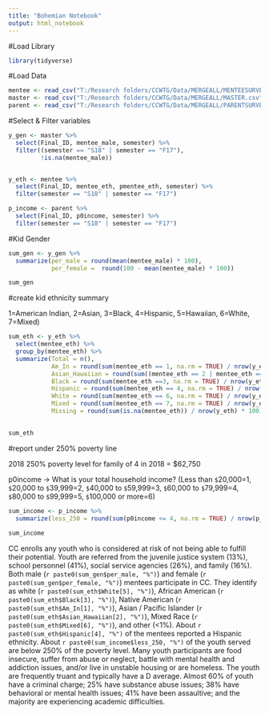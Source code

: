 ```yaml
---
title: "Bohemian Notebook"
output: html_notebook
---
```


#Load Library
```r

library(tidyverse)

```

#Load Data
```r
mentee <- read_csv("T:/Research folders/CCWTG/Data/MERGEALL/MENTEESURVEY.csv")
master <- read_csv("T:/Research folders/CCWTG/Data/MERGEALL/MASTER.csv")
parent <- read_csv("T:/Research folders/CCWTG/Data/MERGEALL/PARENTSURVEY.csv")
```


#Select & Filter variables
```r

y_gen <- master %>% 
  select(Final_ID, mentee_male, semester) %>% 
  filter((semester == "S18" | semester == "F17"),
         !is.na(mentee_male))


y_eth <- mentee %>% 
  select(Final_ID, mentee_eth, pmentee_eth, semester) %>% 
  filter(semester == "S18" | semester == "F17")

p_income <- parent %>% 
  select(Final_ID, p0income, semester) %>% 
  filter(semester == "S18" | semester == "F17")

```


#Kid Gender

```r
sum_gen <- y_gen %>% 
  summarize(per_male = round(mean(mentee_male) * 100),
            per_female =  round(100 - mean(mentee_male) * 100))

sum_gen
```


#create kid ethnicity summary 

1=American Indian, 2=Asian, 3=Black, 4=Hispanic, 5=Hawaiian, 6=White, 7=Mixed)

```r

sum_eth <- y_eth %>% 
  select(mentee_eth) %>% 
  group_by(mentee_eth) %>% 
  summarize(Total = n(), 
            Am_In = round(sum(mentee_eth == 1, na.rm = TRUE) / nrow(y_eth) * 100) , 
            Asian_Hawaiian = round(sum((mentee_eth == 2 | mentee_eth == 5), na.rm = TRUE) / nrow(y_eth) * 100),  
            Black = round(sum(mentee_eth ==3, na.rm = TRUE) / nrow(y_eth) * 100), 
            Hispanic = round(sum(mentee_eth == 4, na.rm = TRUE) / nrow(y_eth) * 100), 
            White = round(sum(mentee_eth == 6, na.rm = TRUE) / nrow(y_eth) * 100), 
            Mixed = round(sum(mentee_eth == 7, na.rm = TRUE) / nrow(y_eth) * 100), 
            Missing = round(sum(is.na(mentee_eth)) / nrow(y_eth) * 100))
  

sum_eth

```


#report under 250% poverty line

2018 250% poverty level for family of 4 in 2018 = $62,750

p0income -> What is your total household income? (Less than `$`20,000=1, `$`20,000 to `$`39,999=2, `$`40,000 to `$`59,999=3, `$`60,000 to `$`79,999=4, `$`80,000 to `$`99,999=5, `$`100,000 or more=6)
```r

sum_income <- p_income %>% 
  summarize(less_250 = round(sum(p0income <= 4, na.rm = TRUE) / nrow(p_income) *100))
  
sum_income

```



CC enrolls any youth who is considered at risk of not being able to fulfill their potential. Youth are referred from the juvenile justice system (13%), school personnel (41%), social service agencies (26%), and family (16%). Both male (`r paste0(sum_gen$per_male, "%")`) and female (`r paste0(sum_gen$per_female, "%")`) mentees participate in CC. They identify as white (`r paste0(sum_eth$White[5], "%")`), African American (`r paste0(sum_eth$Black[3], "%")`), Native American (`r paste0(sum_eth$Am_In[1], "%")`), Asian / Pacific Islander (`r paste0(sum_eth$Asian_Hawaiian[2], "%")`), Mixed Race (`r paste0(sum_eth$Mixed[6], "%")`), and other (<1%). About `r paste0(sum_eth$Hispanic[4], "%")` of the mentees reported a Hispanic ethnicity. About `r paste0(sum_income$less_250, "%")` of the youth served are below 250% of the poverty level. Many youth participants are food insecure, suffer from abuse or neglect, battle with mental health and addiction issues, and/or live in unstable housing or are homeless. The youth are frequently truant and typically have a D average. Almost 60% of youth have a criminal charge; 25% have substance abuse issues; 38% have behavioral or mental health issues; 41% have been assaultive; and the majority are experiencing academic difficulties. 